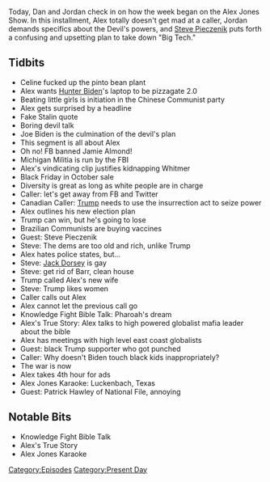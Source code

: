 {{DEFAULTSORT:
    #_EPISODE_0494:October 19, 2020
}}{{Episode
    | title           = October 19, 2020
    | caption         = Listen to this episode on [https://knowledgefight.libsyn.com/494-october-19-2020 Libsyn] [https://open.spotify.com/episode/6hyNzTXULL5ryAmNpvdaLl Spotify], Read the [[Transcript/494: October 19, 2020|Unofficial Transcript]], View discussion on [https://reddit.com/jf3t07 Reddit]
    | episodeNumber   = 494
    | length          = 01:25:55
    | airDate         = October 21, 2020
    | coverageDate    = October 19, 2020
    | episodeType     = [[:Category:Present Day|Present Day]]
    | appearance      = [[Jamie Almond]], [[Steve Pieczenik]], [[Jack Dorsey]], [[Bill Barr]]
    | previousEpisode = [[493: February 16, 2016]]
    | nextEpisode     = [[495: November 4-6, 2016]]
}}

{{Stub}}

Today, Dan and Jordan check in on how the week began on the Alex Jones Show. In this installment, Alex totally doesn't get mad at a caller, Jordan demands specifics about the Devil's powers, and [[Steve Pieczenik]] puts forth a confusing and upsetting plan to take down "Big Tech."

==Tidbits==

*Celine fucked up the pinto bean plant
*Alex wants [[Hunter Biden]]'s laptop to be pizzagate 2.0
*Beating little girls is initiation in the Chinese Communist party
*Alex gets surprised by a headline
*Fake Stalin quote
*Boring devil talk
*Joe Biden is the culmination of the devil's plan
*This segment is all about Alex
*Oh no! FB banned Jamie Almond!
*Michigan Militia is run by the FBI
*Alex's vindicating clip justifies kidnapping Whitmer
*Black Friday in October sale
*Diversity is great as long as white people are in charge
*Caller: let's get away from FB and Twitter
*Canadian Caller: [[Donald Trump|Trump]] needs to use the insurrection act to seize power
*Alex outlines his new election plan
*Trump can win, but he's going to lose
*Brazilian Communists are buying vaccines
*Guest: Steve Pieczenik
*Steve: The dems are too old and rich, unlike Trump
*Alex hates police states, but...
*Steve: [[Jack Dorsey]] is gay
*Steve: get rid of Barr, clean house
*Trump called Alex's new wife
*Steve: Trump likes women
*Caller calls out Alex
*Alex cannot let the previous call go
*Knowledge Fight Bible Talk: Pharoah's dream
*Alex's True Story: Alex talks to high powered globalist mafia leader about the bible
*Alex has meetings with high level east coast globalists
*Guest: black Trump supporter who got punched
*Caller: Why doesn't Biden touch black kids inappropriately?
*The war is now
*Alex takes 4th hour for ads
*Alex Jones Karaoke: Luckenbach, Texas
*Guest: Patrick Hawley of National File, annoying

==Notable Bits==

*Knowledge Fight Bible Talk
*Alex's True Story
*Alex Jones Karaoke

[[Category:Episodes]]
[[Category:Present Day]]
